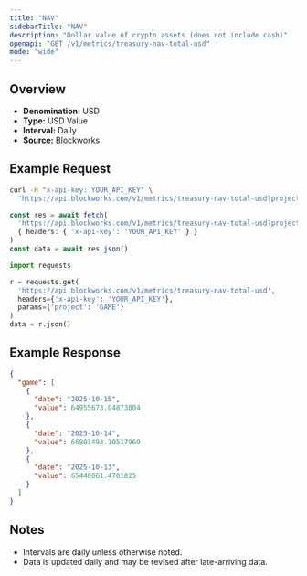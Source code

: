 ```yaml
---
title: "NAV"
sidebarTitle: "NAV"
description: "Dollar value of crypto assets (does not include cash)"
openapi: "GET /v1/metrics/treasury-nav-total-usd"
mode: "wide"
---
```


## Overview

- **Denomination:** USD
- **Type:** USD Value
- **Interval:** Daily
- **Source:** Blockworks

## Example Request

<CodeGroup>

```bash cURL
curl -H "x-api-key: YOUR_API_KEY" \
  "https://api.blockworks.com/v1/metrics/treasury-nav-total-usd?project=GAME"
```

```typescript TypeScript
const res = await fetch(
  'https://api.blockworks.com/v1/metrics/treasury-nav-total-usd?project=GAME',
  { headers: { 'x-api-key': 'YOUR_API_KEY' } }
)
const data = await res.json()
```

```python Python
import requests

r = requests.get(
  'https://api.blockworks.com/v1/metrics/treasury-nav-total-usd',
  headers={'x-api-key': 'YOUR_API_KEY'},
  params={'project': 'GAME'}
)
data = r.json()
```

</CodeGroup>

## Example Response

```json
{
  "game": [
    {
      "date": "2025-10-15",
      "value": 64955673.04873804
    },
    {
      "date": "2025-10-14",
      "value": 66801493.10517969
    },
    {
      "date": "2025-10-13",
      "value": 65440861.4701825
    }
  ]
}
```

## Notes
- Intervals are daily unless otherwise noted.
- Data is updated daily and may be revised after late-arriving data.